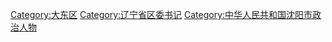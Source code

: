 [[Category:大东区|Category:大东区]]
[[Category:辽宁省区委书记|Category:辽宁省区委书记]]
[[Category:中华人民共和国沈阳市政治人物|Category:中华人民共和国沈阳市政治人物]]